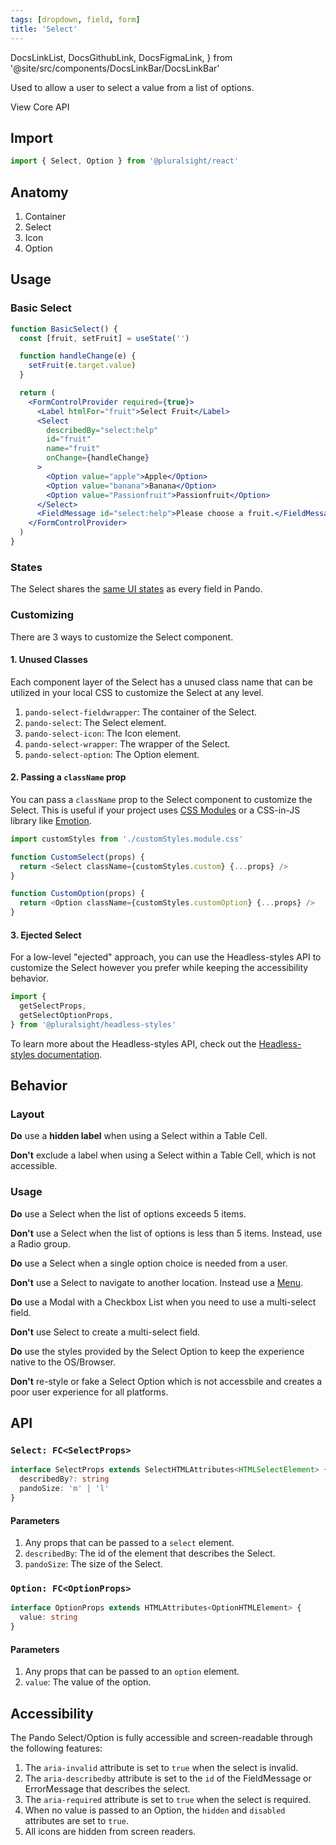 ```yaml
---
tags: [dropdown, field, form]
title: 'Select'
---
```


  DocsLinkList,
  DocsGithubLink,
  DocsFigmaLink,
} from '@site/src/components/DocsLinkBar/DocsLinkBar'

<p className="size-xxl">
  Used to allow a user to select a value from a list of options.
</p>

<DocsLinkList>
  <DocsGithubLink href="https://github.com/pluralsight/pando/tree/main/packages/react/src/components/Select.tsx" />
  <DocsGithubLink href="https://github.com/pluralsight/pando/tree/main/packages/headless-styles/src/components/Select/selectCSS.ts">
    View Core API
  </DocsGithubLink>
  <DocsFigmaLink href="https://www.figma.com/file/ZmH4XsZS5WnKeo28ylM5x1/Pando-UI-kit-(Web)?node-id=1214%3A50560&t=YLA3FBYLefNvfeuf-0" />
</DocsLinkList>

## Import

```javascript
import { Select, Option } from '@pluralsight/react'
```

## Anatomy

1. Container
2. Select
3. Icon
4. Option

## Usage

### Basic Select

```jsx live
function BasicSelect() {
  const [fruit, setFruit] = useState('')

  function handleChange(e) {
    setFruit(e.target.value)
  }

  return (
    <FormControlProvider required={true}>
      <Label htmlFor="fruit">Select Fruit</Label>
      <Select
        describedBy="select:help"
        id="fruit"
        name="fruit"
        onChange={handleChange}
      >
        <Option value="apple">Apple</Option>
        <Option value="banana">Banana</Option>
        <Option value="Passionfruit">Passionfruit</Option>
      </Select>
      <FieldMessage id="select:help">Please choose a fruit.</FieldMessage>
    </FormControlProvider>
  )
}
```

### States

The Select shares the [same UI states](./radio.mdx#states) as every field in Pando.

### Customizing

There are 3 ways to customize the Select component.

#### 1. Unused Classes

Each component layer of the Select has a unused class name that can be utilized in your local CSS to customize the Select at any level.

1. `pando-select-fieldwrapper`: The container of the Select.
2. `pando-select`: The Select element.
3. `pando-select-icon`: The Icon element.
4. `pando-select-wrapper`: The wrapper of the Select.
5. `pando-select-option`: The Option element.

#### 2. Passing a `className` prop

You can pass a `className` prop to the Select component to customize the Select. This is useful if your project uses [CSS Modules](https://github.com/css-modules/css-modules) or a CSS-in-JS library like [Emotion](https://emotion.sh/docs/introduction).

```javascript title="Example of using CSS Modules to customize the Select." showLineNumbers
import customStyles from './customStyles.module.css'

function CustomSelect(props) {
  return <Select className={customStyles.custom} {...props} />
}

function CustomOption(props) {
  return <Option className={customStyles.customOption} {...props} />
}
```

#### 3. Ejected Select

For a low-level "ejected" approach, you can use the Headless-styles API to customize the Select however you prefer while keeping the accessibility behavior.

```javascript showLineNumbers
import {
  getSelectProps,
  getSelectOptionProps,
} from '@pluralsight/headless-styles'
```

To learn more about the Headless-styles API, check out the [Headless-styles documentation](https://github.com/pluralsight/pando/blob/main/packages/headless-styles/src/components/Select/selectCSS.ts).

## Behavior

### Layout

**Do** use a **hidden label** when using a Select within a Table Cell.

**Don't** exclude a label when using a Select within a Table Cell, which is not accessible.

### Usage

**Do** use a Select when the list of options exceeds 5 items.

**Don't** use a Select when the list of options is less than 5 items. Instead, use a Radio group.

**Do** use a Select when a single option choice is needed from a user.

**Don't** use a Select to navigate to another location. Instead use a [Menu](./menu.mdx).

**Do** use a Modal with a Checkbox List when you need to use a multi-select field.

**Don't** use Select to create a multi-select field.

**Do** use the styles provided by the Select Option to keep the experience native to the OS/Browser.

**Don't** re-style or fake a Select Option which is not accessbile and creates a poor user experience for all platforms.

## API

### `Select: FC<SelectProps>`

```typescript
interface SelectProps extends SelectHTMLAttributes<HTMLSelectElement> {
  describedBy?: string
  pandoSize: 'm' | 'l'
}
```

#### Parameters

1. Any props that can be passed to a `select` element.
2. `describedBy`: The id of the element that describes the Select.
3. `pandoSize`: The size of the Select.

### `Option: FC<OptionProps>`

```typescript
interface OptionProps extends HTMLAttributes<OptionHTMLElement> {
  value: string
}
```

#### Parameters

1. Any props that can be passed to an `option` element.
2. `value`: The value of the option.

## Accessibility

The Pando Select/Option is fully accessible and screen-readable through the following features:

1. The `aria-invalid` attribute is set to `true` when the select is invalid.
2. The `aria-describedby` attribute is set to the `id` of the FieldMessage or ErrorMessage that describes the select.
3. The `aria-required` attribute is set to `true` when the select is required.
4. When no value is passed to an Option, the `hidden` and `disabled` attributes are set to `true`.
5. All icons are hidden from screen readers.
